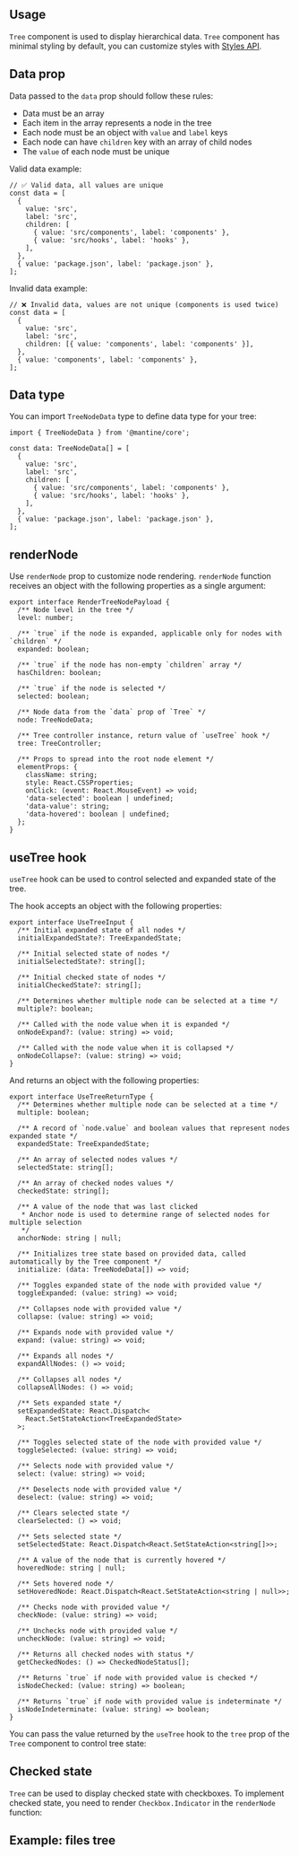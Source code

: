 

## Usage

`Tree` component is used to display hierarchical data. `Tree` component
has minimal styling by default, you can customize styles with [Styles API](/styles/styles-api).

<Demo data={TreeDemos.usage} />

## Data prop

Data passed to the `data` prop should follow these rules:

- Data must be an array
- Each item in the array represents a node in the tree
- Each node must be an object with `value` and `label` keys
- Each node can have `children` key with an array of child nodes
- The `value` of each node must be unique

Valid data example:

```tsx
// ✅ Valid data, all values are unique
const data = [
  {
    value: 'src',
    label: 'src',
    children: [
      { value: 'src/components', label: 'components' },
      { value: 'src/hooks', label: 'hooks' },
    ],
  },
  { value: 'package.json', label: 'package.json' },
];
```

Invalid data example:

```tsx
// ❌ Invalid data, values are not unique (components is used twice)
const data = [
  {
    value: 'src',
    label: 'src',
    children: [{ value: 'components', label: 'components' }],
  },
  { value: 'components', label: 'components' },
];
```

## Data type

You can import `TreeNodeData` type to define data type for your tree:

```tsx
import { TreeNodeData } from '@mantine/core';

const data: TreeNodeData[] = [
  {
    value: 'src',
    label: 'src',
    children: [
      { value: 'src/components', label: 'components' },
      { value: 'src/hooks', label: 'hooks' },
    ],
  },
  { value: 'package.json', label: 'package.json' },
];
```

## renderNode

Use `renderNode` prop to customize node rendering.
`renderNode` function receives an object with the following properties as a single argument:

```tsx
export interface RenderTreeNodePayload {
  /** Node level in the tree */
  level: number;

  /** `true` if the node is expanded, applicable only for nodes with `children` */
  expanded: boolean;

  /** `true` if the node has non-empty `children` array */
  hasChildren: boolean;

  /** `true` if the node is selected */
  selected: boolean;

  /** Node data from the `data` prop of `Tree` */
  node: TreeNodeData;

  /** Tree controller instance, return value of `useTree` hook */
  tree: TreeController;

  /** Props to spread into the root node element */
  elementProps: {
    className: string;
    style: React.CSSProperties;
    onClick: (event: React.MouseEvent) => void;
    'data-selected': boolean | undefined;
    'data-value': string;
    'data-hovered': boolean | undefined;
  };
}
```

<Demo data={TreeDemos.renderNode} />

## useTree hook

`useTree` hook can be used to control selected and expanded state of the tree.

The hook accepts an object with the following properties:

```tsx
export interface UseTreeInput {
  /** Initial expanded state of all nodes */
  initialExpandedState?: TreeExpandedState;

  /** Initial selected state of nodes */
  initialSelectedState?: string[];

  /** Initial checked state of nodes */
  initialCheckedState?: string[];

  /** Determines whether multiple node can be selected at a time */
  multiple?: boolean;

  /** Called with the node value when it is expanded */
  onNodeExpand?: (value: string) => void;

  /** Called with the node value when it is collapsed */
  onNodeCollapse?: (value: string) => void;
}
```

And returns an object with the following properties:

```tsx
export interface UseTreeReturnType {
  /** Determines whether multiple node can be selected at a time */
  multiple: boolean;

  /** A record of `node.value` and boolean values that represent nodes expanded state */
  expandedState: TreeExpandedState;

  /** An array of selected nodes values */
  selectedState: string[];

  /** An array of checked nodes values */
  checkedState: string[];

  /** A value of the node that was last clicked
   * Anchor node is used to determine range of selected nodes for multiple selection
   */
  anchorNode: string | null;

  /** Initializes tree state based on provided data, called automatically by the Tree component */
  initialize: (data: TreeNodeData[]) => void;

  /** Toggles expanded state of the node with provided value */
  toggleExpanded: (value: string) => void;

  /** Collapses node with provided value */
  collapse: (value: string) => void;

  /** Expands node with provided value */
  expand: (value: string) => void;

  /** Expands all nodes */
  expandAllNodes: () => void;

  /** Collapses all nodes */
  collapseAllNodes: () => void;

  /** Sets expanded state */
  setExpandedState: React.Dispatch<
    React.SetStateAction<TreeExpandedState>
  >;

  /** Toggles selected state of the node with provided value */
  toggleSelected: (value: string) => void;

  /** Selects node with provided value */
  select: (value: string) => void;

  /** Deselects node with provided value */
  deselect: (value: string) => void;

  /** Clears selected state */
  clearSelected: () => void;

  /** Sets selected state */
  setSelectedState: React.Dispatch<React.SetStateAction<string[]>>;

  /** A value of the node that is currently hovered */
  hoveredNode: string | null;

  /** Sets hovered node */
  setHoveredNode: React.Dispatch<React.SetStateAction<string | null>>;

  /** Checks node with provided value */
  checkNode: (value: string) => void;

  /** Unchecks node with provided value */
  uncheckNode: (value: string) => void;

  /** Returns all checked nodes with status */
  getCheckedNodes: () => CheckedNodeStatus[];

  /** Returns `true` if node with provided value is checked */
  isNodeChecked: (value: string) => boolean;

  /** Returns `true` if node with provided value is indeterminate */
  isNodeIndeterminate: (value: string) => boolean;
}
```

You can pass the value returned by the `useTree` hook to the `tree` prop of the `Tree` component
to control tree state:

<Demo data={TreeDemos.controller} />

## Checked state

`Tree` can be used to display checked state with checkboxes.
To implement checked state, you need to render `Checkbox.Indicator` in the `renderNode` function:

<Demo data={TreeDemos.checked} />

## Example: files tree

<Demo data={TreeDemos.files} />
